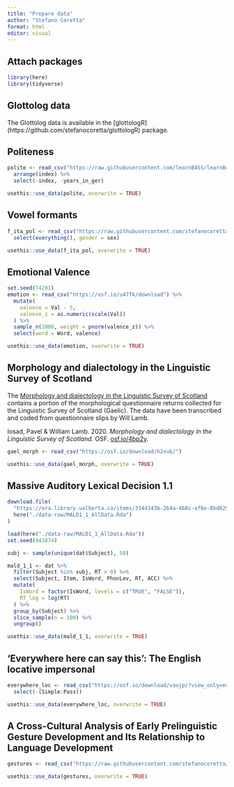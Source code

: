 ```yaml
---
title: "Prepare data"
author: "Stefano Coretta"
format: html
editor: visual
---
```


## Attach packages

```r
library(here)
library(tidyverse)
```

## Glottolog data

The Glottolog data is available in the \[glottologR\](https://github.com/stefanocoretta/glottologR) package.

## Politeness

```r
polite <- read_csv("https://raw.githubusercontent.com/learnB4SS/learnB4SS/main/data-raw/polite.csv") %>%
  arrange(index) %>%
  select(-index, -years_in_ger)

usethis::use_data(polite, overwrite = TRUE)
```

## Vowel formants

```r
f_ita_pol <- read_csv("https://raw.githubusercontent.com/stefanocoretta/coretta2018itapol/master/data-raw/aggregated/formants-series.csv") %>%
  select(everything(), gender = sex)

usethis::use_data(f_ita_pol, overwrite = TRUE)
```

## Emotional Valence

```r
set.seed(74201)
emotion <- read_csv("https://osf.io/u47fk/download") %>%
  mutate(
    valence = Val - 5,
    valence_z = as.numeric(scale(Val))
  ) %>%
  sample_n(1000, weight = pnorm(valence_z)) %>%
  select(word = Word, valence)

usethis::use_data(emotion, overwrite = TRUE)
```

## Morphology and dialectology in the Linguistic Survey of Scotland

The [Morphology and dialectology in the Linguistic Survey of Scotland](https://osf.io/4bp2y) contains a portion of the morphological questionnaire returns collected for the Linguistic Survey of Scotland (Gaelic). The data have been transcribed and coded from questionnaire slips by Will Lamb.

Iosad, Pavel & William Lamb. 2020. *Morphology and dialectology in the Linguistic Survey of Scotland*. OSF. [osf.io/4bp2y](https://osf.io/4bp2y).

```r
gael_morph <- read_csv("https://osf.io/download/h2vub/")

usethis::use_data(gael_morph, overwrite = TRUE)
```

## Massive Auditory Lexical Decision 1.1

```r
download.file(
  "https://era.library.ualberta.ca/items/3344343b-2b4a-4b8c-af8e-8bd829c76472/view/eada02c5-6259-4225-8204-13ce86e1cd2d/MALD1_1_AllData.Rda",
  here("./data-raw/MALD1_1_AllData.Rda")
)

load(here("./data-raw/MALD1_1_AllData.Rda"))
set.seed(943874)

subj <- sample(unique(dat$Subject), 50)

mald_1_1 <- dat %>%
  filter(Subject %in% subj, RT > 0) %>%
  select(Subject, Item, IsWord, PhonLev, RT, ACC) %>%
  mutate(
    IsWord = factor(IsWord, levels = c("TRUE", "FALSE")),
    RT_log = log(RT)
  ) %>%
  group_by(Subject) %>%
  slice_sample(n = 100) %>%
  ungroup()

usethis::use_data(mald_1_1, overwrite = TRUE)
```

## 'Everywhere here can say this': The English locative impersonal

```r
everywhere_loc <- read_csv("https://osf.io/download/vaujp/?view_only=edba6a2255044ce6af6a519b85c9e65f") %>%
  select(-(Simple:Pass))

usethis::use_data(everywhere_loc, overwrite = TRUE)
```

## A Cross-Cultural Analysis of Early Prelinguistic Gesture Development and Its Relationship to Language Development

```r
gestures <- read_csv("https://raw.githubusercontent.com/stefanocoretta/infant-gestures/master/data/gestures.csv")

usethis::use_data(gestures, overwrite = TRUE)
```

